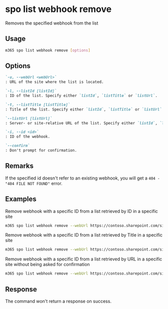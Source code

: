 
# spo list webhook remove

Removes the specified webhook from the list

## Usage

```sh
m365 spo list webhook remove [options]
```

## Options

```md definition-list
`-u, --webUrl <webUrl>`
: URL of the site where the list is located.

`-l, --listId [listId]`
: ID of the list. Specify either `listId`, `listTitle` or `listUrl`.

`-t, --listTitle [listTitle]`
: Title of the list. Specify either `listId`, `listTitle` or `listUrl`.

`--listUrl [listUrl]`
: Server- or site-relative URL of the list. Specify either `listId`, `listTitle` or `listUrl`.

`-i, --id <id>`
: ID of the webhook.

`--confirm`
: Don't prompt for confirmation.
```

<Global />

## Remarks

If the specified id doesn't refer to an existing webhook, you will get a `404 - "404 FILE NOT FOUND"` error.

## Examples

Remove webhook with a specific ID from a list retrieved by ID in a specific site

```sh
m365 spo list webhook remove --webUrl https://contoso.sharepoint.com/sites/ninja --listId 0cd891ef-afce-4e55-b836-fce03286cccf --id cc27a922-8224-4296-90a5-ebbc54da2e81
```

Remove webhook with a specific ID from a list retrieved by Title in a specific site
```sh
m365 spo list webhook remove --webUrl https://contoso.sharepoint.com/sites/ninja --listTitle Documents --id cc27a922-8224-4296-90a5-ebbc54da2e81
```

Remove webhook with a specific ID from a list retrieved by URL in a specific site without being asked for confirmation

```sh
m365 spo list webhook remove --webUrl https://contoso.sharepoint.com/sites/ninja --listUrl '/sites/ninja/Documents' --id cc27a922-8224-4296-90a5-ebbc54da2e81 --confirm
```

## Response

The command won't return a response on success.
